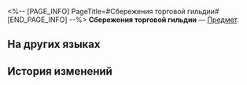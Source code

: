<%-- [PAGE_INFO]
PageTitle=#Сбережения торговой гильдии#
[END_PAGE_INFO] --%>
{{Предмет Инфобокс
|id          = 281001
|Изображение = Предмет Сбережения торговой гильдии.png
|Тип         = 
|Инвентарь   = 
|Редкость    = 3
|Эффект      = 
|Описание    = Сбережения торговой гильдии
|Источник1   = [[Причал Переулка ауруматонов: Погрузка товара]]
}}
{{Описание|Сбережения, которыми управляет торговая гильдия Переулка ауруматонов. В основном используются для торговой деятельности и обслуживания инфраструктуры.<br /><br />''«Не спрашивайте, почему мы просто не используем наличные деньги. Это долгая история».''}}
'''Сбережения торговой гильдии''' — [[Предмет]].

==На других языках==
{{На других языках
|en   = Merchant Guild's Funds
|zhs  = 商会储值金
|zht  = 商會儲值金
|ja   = 商会貯蓄金
|ko   = 상회 예비금
|es   = Fondos del gremio
|fr   = Fonds de la Guilde des commerçants
|ru   = Сбережения торговой гильдии
|th   = เงินทุนสมาคมการค้า
|vi   = Kinh Phí Thương Hội
|de   = Gelder für die Handelsgilde
|id   = Dana Serikat Dagang
|pt   = Fundos da Guilda de Comerciantes
}}

==История изменений==
{{История изменений|3.5}}